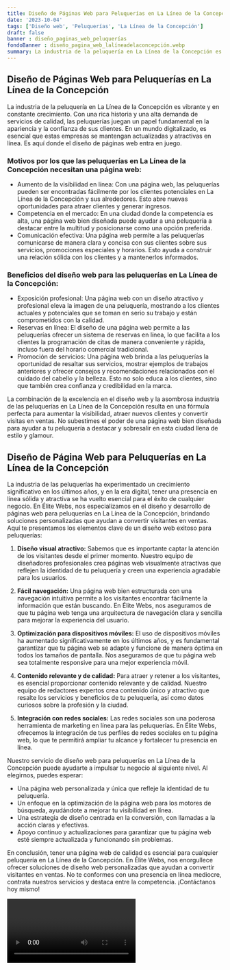 ```yaml
---
title: Diseño de Páginas Web para Peluquerías en La Línea de la Concepción
date: '2023-10-04'
tags: ['Diseño web', 'Peluquerías', 'La Línea de la Concepción']
draft: false
banner : diseño_paginas_web_peluquerías
fondoBanner : diseño_pagina_web_lalíneadelaconcepción.webp
summary: La industria de la peluquería en La Línea de la Concepción es vibrante y en constante crecimiento. Con una rica historia y una alta demanda de servicios de calidad, las peluquerías juegan un papel fundamental en la apariencia y la confianza de sus clientes. En un mundo digitalizado, es esencial que estas empresas se mantengan actualizadas y atractivas en línea. Es aquí donde el diseño de páginas web entra en juego.
---
```


## Diseño de Páginas Web para Peluquerías en La Línea de la Concepción

La industria de la peluquería en La Línea de la Concepción es vibrante y en constante crecimiento. Con una rica historia y una alta demanda de servicios de calidad, las peluquerías juegan un papel fundamental en la apariencia y la confianza de sus clientes. En un mundo digitalizado, es esencial que estas empresas se mantengan actualizadas y atractivas en línea. Es aquí donde el diseño de páginas web entra en juego.

### Motivos por los que las peluquerías en La Línea de la Concepción necesitan una página web:
- Aumento de la visibilidad en línea: Con una página web, las peluquerías pueden ser encontradas fácilmente por los clientes potenciales en La Línea de la Concepción y sus alrededores. Esto abre nuevas oportunidades para atraer clientes y generar ingresos.
- Competencia en el mercado: En una ciudad donde la competencia es alta, una página web bien diseñada puede ayudar a una peluquería a destacar entre la multitud y posicionarse como una opción preferida.
- Comunicación efectiva: Una página web permite a las peluquerías comunicarse de manera clara y concisa con sus clientes sobre sus servicios, promociones especiales y horarios. Esto ayuda a construir una relación sólida con los clientes y a mantenerlos informados.

### Beneficios del diseño web para las peluquerías en La Línea de la Concepción:
- Exposición profesional: Una página web con un diseño atractivo y profesional eleva la imagen de una peluquería, mostrando a los clientes actuales y potenciales que se toman en serio su trabajo y están comprometidos con la calidad.
- Reservas en línea: El diseño de una página web permite a las peluquerías ofrecer un sistema de reservas en línea, lo que facilita a los clientes la programación de citas de manera conveniente y rápida, incluso fuera del horario comercial tradicional.
- Promoción de servicios: Una página web brinda a las peluquerías la oportunidad de resaltar sus servicios, mostrar ejemplos de trabajos anteriores y ofrecer consejos y recomendaciones relacionados con el cuidado del cabello y la belleza. Esto no solo educa a los clientes, sino que también crea confianza y credibilidad en la marca.

La combinación de la excelencia en el diseño web y la asombrosa industria de las peluquerías en La Línea de la Concepción resulta en una fórmula perfecta para aumentar la visibilidad, atraer nuevos clientes y convertir visitas en ventas. No subestimes el poder de una página web bien diseñada para ayudar a tu peluquería a destacar y sobresalir en esta ciudad llena de estilo y glamour.

<GifSeo />

<Cta />

## Diseño de Página Web para Peluquerías en La Línea de la Concepción

La industria de las peluquerías ha experimentado un crecimiento significativo en los últimos años, y en la era digital, tener una presencia en línea sólida y atractiva se ha vuelto esencial para el éxito de cualquier negocio. En Élite Webs, nos especializamos en el diseño y desarrollo de páginas web para peluquerías en La Línea de la Concepción, brindando soluciones personalizadas que ayudan a convertir visitantes en ventas. Aquí te presentamos los elementos clave de un diseño web exitoso para peluquerías:

1. **Diseño visual atractivo:** Sabemos que es importante captar la atención de los visitantes desde el primer momento. Nuestro equipo de diseñadores profesionales crea páginas web visualmente atractivas que reflejen la identidad de tu peluquería y creen una experiencia agradable para los usuarios.

2. **Fácil navegación:** Una página web bien estructurada con una navegación intuitiva permite a los visitantes encontrar fácilmente la información que están buscando. En Élite Webs, nos aseguramos de que tu página web tenga una arquitectura de navegación clara y sencilla para mejorar la experiencia del usuario.

3. **Optimización para dispositivos móviles:** El uso de dispositivos móviles ha aumentado significativamente en los últimos años, y es fundamental garantizar que tu página web se adapte y funcione de manera óptima en todos los tamaños de pantalla. Nos aseguramos de que tu página web sea totalmente responsive para una mejor experiencia móvil.

4. **Contenido relevante y de calidad:** Para atraer y retener a los visitantes, es esencial proporcionar contenido relevante y de calidad. Nuestro equipo de redactores expertos crea contenido único y atractivo que resalte los servicios y beneficios de tu peluquería, así como datos curiosos sobre la profesión y la ciudad.

5. **Integración con redes sociales:** Las redes sociales son una poderosa herramienta de marketing en línea para las peluquerías. En Élite Webs, ofrecemos la integración de tus perfiles de redes sociales en tu página web, lo que te permitirá ampliar tu alcance y fortalecer tu presencia en línea.

Nuestro servicio de diseño web para peluquerías en La Línea de la Concepción puede ayudarte a impulsar tu negocio al siguiente nivel. Al elegirnos, puedes esperar:

- Una página web personalizada y única que refleje la identidad de tu peluquería.
- Un enfoque en la optimización de la página web para los motores de búsqueda, ayudándote a mejorar tu visibilidad en línea.
- Una estrategia de diseño centrada en la conversión, con llamadas a la acción claras y efectivas.
- Apoyo continuo y actualizaciones para garantizar que tu página web esté siempre actualizada y funcionando sin problemas.

En conclusión, tener una página web de calidad es esencial para cualquier peluquería en La Línea de la Concepción. En Élite Webs, nos enorgullece ofrecer soluciones de diseño web personalizadas que ayudan a convertir visitantes en ventas. No te conformes con una presencia en línea mediocre, contrata nuestros servicios y destaca entre la competencia. ¡Contáctanos hoy mismo!

<Video />

<CtaBot job='Peluquerías' city='La Línea de la Concepción'/>

<Gmaps query='La Línea de la Concepción+españa+maps' />
